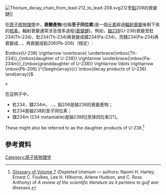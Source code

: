 [[Image:Thorium_decay_chain_from_lead-212_to_lead-208.svg|thumb]]212至[[鉛|鉛]]208的衰變鏈]]

在[[原子核物理學|原子核物理學]]中，'''衰變產物'''(也稱'''至子同位素''')是一個[[元素|元素]]經過[[輻射衰變|輻射衰變]]後剩下來的[[核素|核素]]。輻射衰變通常涉及很多過程([[衰變鏈|衰變鏈]])。例如，[[鈾238|鈾238]](U-238)衰變至釷234(Th-234)，釷234(Th-234)再衰變成鏷234(Pa-234)，而鏷234(Pa-234)再衰變成…，再衰變成鉛206(Pb-206)（穩定）:

<math>
\mbox{U-238} \rightarrow \overbrace{ \underbrace{\mbox{Th-234}}_{\mbox{daughter of U-238}}  \rightarrow \underbrace{\mbox{Pa-234m}}_{\mbox{granddaughter of U-238}} \rightarrow \ldots \rightarrow \mbox{Pb-206} }^{\begin{array}{c} \mbox{decay products of U-238} \end{array}}
</math>

<math>
v
</math>

在這例子中，
* 釷234，鏷234m，…，鉛206是鈾238的衰變產物；
* 釷234是鈾238的至子同位素；
* 鏷234m (234 metastable)是鈾238的[至孫同位素][?]。
These might also be referred to as the daughter products of U-238.<ref>[http://www.gulflink.osd.mil/library/randrep/du/mr1018.7.gloss.html Glossary of Volume 7] {{Wayback|url=http://www.gulflink.osd.mil/library/randrep/du/mr1018.7.gloss.html |date=20170103181840 }} (''Depleted Uranium'' — authors: Naomi H. Harley, Ernest C. Foulkes, Lee H. Hilborne, Arlene Hudson, and C. Ross Anthony) of ''A review of the scientific literature as it pertains to gulf war illnesses''.</ref>

==參考資料==
{{reflist}}

{{原子核物理学}}

[[Category:原子核物理学|Category:原子核物理学]]